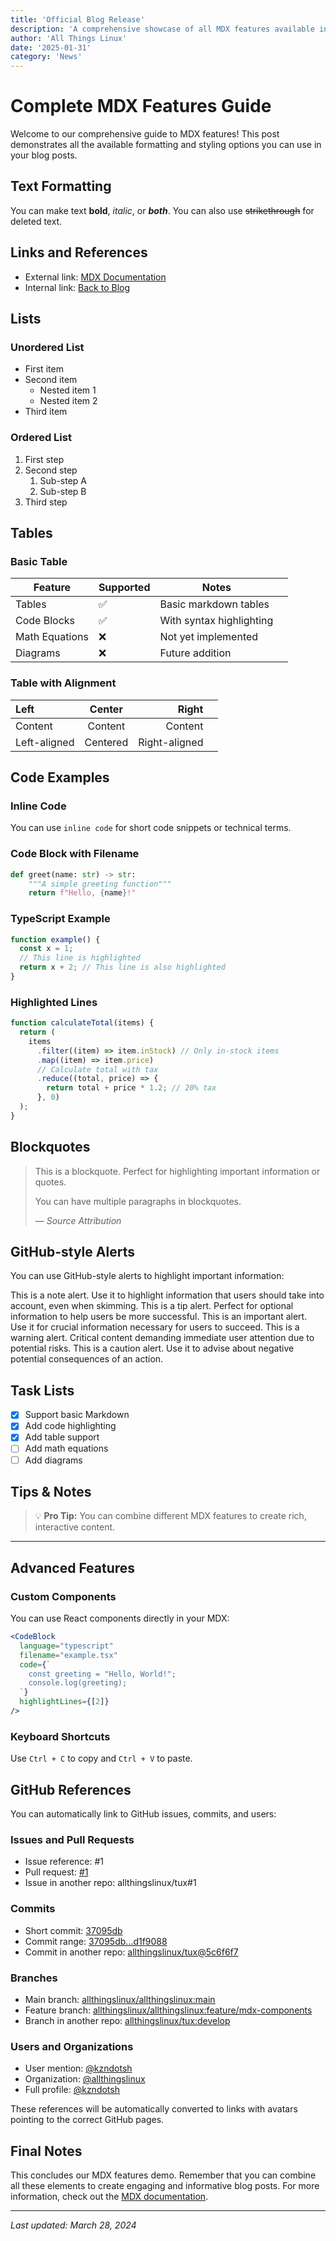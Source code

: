 ```yaml
---
title: 'Official Blog Release'
description: 'A comprehensive showcase of all MDX features available in our new blog'
author: 'All Things Linux'
date: '2025-01-31'
category: 'News'
---
```



# Complete MDX Features Guide

Welcome to our comprehensive guide to MDX features! This post demonstrates all the available formatting and styling options you can use in your blog posts.

## Text Formatting

You can make text **bold**, _italic_, or **_both_**. You can also use ~~strikethrough~~ for deleted text.

## Links and References

- External link: [MDX Documentation](https://mdxjs.com/)
- Internal link: [Back to Blog](/blog)

## Lists

### Unordered List

- First item
- Second item
  - Nested item 1
  - Nested item 2
- Third item

### Ordered List

1. First step
2. Second step
   1. Sub-step A
   2. Sub-step B
3. Third step

## Tables

### Basic Table

| Feature        | Supported | Notes                    |     |
| -------------- | --------- | ------------------------ | --- |
| Tables         | ✅        | Basic markdown tables    |     |
| Code Blocks    | ✅        | With syntax highlighting |     |
| Math Equations | ❌        | Not yet implemented      |     |
| Diagrams       | ❌        | Future addition          |     |

### Table with Alignment

| Left         |  Center  |         Right |     |
| :----------- | :------: | ------------: | --- |
| Content      | Content  |       Content |     |
| Left-aligned | Centered | Right-aligned |     |

## Code Examples

### Inline Code

You can use `inline code` for short code snippets or technical terms.

### Code Block with Filename

```python filename=hello.py {1-3}
def greet(name: str) -> str:
    """A simple greeting function"""
    return f"Hello, {name}!"
```

### TypeScript Example

```typescript {1,3-4} showLineNumbers
function example() {
  const x = 1;
  // This line is highlighted
  return x + 2; // This line is also highlighted
}
```

### Highlighted Lines

```javascript {3,5-7} filename="example.js"
function calculateTotal(items) {
  return (
    items
      .filter((item) => item.inStock) // Only in-stock items
      .map((item) => item.price)
      // Calculate total with tax
      .reduce((total, price) => {
        return total + price * 1.2; // 20% tax
      }, 0)
  );
}
```

## Blockquotes

> This is a blockquote. Perfect for highlighting important information or quotes.
>
> You can have multiple paragraphs in blockquotes.
>
> — _Source Attribution_

## GitHub-style Alerts

You can use GitHub-style alerts to highlight important information:

<Alert type="note">
  This is a note alert. Use it to highlight information that users should take
  into account, even when skimming.
</Alert>

<Alert type="tip">
  This is a tip alert. Perfect for optional information to help users be more
  successful.
</Alert>

<Alert type="important">
  This is an important alert. Use it for crucial information necessary for users
  to succeed.
</Alert>

<Alert type="warning">
  This is a warning alert. Critical content demanding immediate user attention
  due to potential risks.
</Alert>

<Alert type="caution">
  This is a caution alert. Use it to advise about negative potential
  consequences of an action.
</Alert>

## Task Lists

- [x] Support basic Markdown
- [x] Add code highlighting
- [x] Add table support
- [ ] Add math equations
- [ ] Add diagrams

## Tips & Notes

> 💡 **Pro Tip:** You can combine different MDX features to create rich, interactive content.

---

## Advanced Features

### Custom Components

You can use React components directly in your MDX:

```jsx filename="example.tsx"
<CodeBlock
  language="typescript"
  filename="example.tsx"
  code={`
    const greeting = "Hello, World!";
    console.log(greeting);
  `}
  highlightLines={[2]}
/>
```

### Keyboard Shortcuts

Use `Ctrl + C` to copy and `Ctrl + V` to paste.

## GitHub References

You can automatically link to GitHub issues, commits, and users:

### Issues and Pull Requests

- Issue reference: #1
- Pull request: [#1](https://github.com/allthingslinux/allthingslinux/pull/1)
- Issue in another repo: allthingslinux/tux#1

### Commits

- Short commit: [37095db](https://github.com/allthingslinux/allthingslinux/commit/37095db)
- Commit range: [37095db...d1f9088](https://github.com/allthingslinux/allthingslinux/compare/37095db...d1f9088)
- Commit in another repo: [allthingslinux/tux@5c6f6f7](https://github.com/allthingslinux/tux/commit/5c6f6f7)

### Branches

- Main branch: [allthingslinux/allthingslinux:main](https://github.com/allthingslinux/allthingslinux/tree/main)
- Feature branch: [allthingslinux/allthingslinux:feature/mdx-components](https://github.com/allthingslinux/allthingslinux/tree/feature/mdx-components)
- Branch in another repo: [allthingslinux/tux:develop](https://github.com/allthingslinux/tux/tree/develop)

### Users and Organizations

- User mention: [@kzndotsh](https://github.com/kzndotsh)
- Organization: [@allthingslinux](https://github.com/orgs/allthingslinux)
- Full profile: [@kzndotsh](https://github.com/kzndotsh)

These references will be automatically converted to links with avatars pointing to the correct GitHub pages.

## Final Notes

This concludes our MDX features demo. Remember that you can combine all these elements to create engaging and informative blog posts. For more information, check out the [MDX documentation](https://mdxjs.com/).

---

_Last updated: March 28, 2024_
